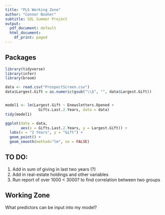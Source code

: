 ```yaml
---
title: "PLS Working Zone"
author: "Connor Booher"
subtitle: SOL Summer Project
output:
  pdf_document: default
  html_document:
    df_print: paged
---
```



## Packages

```r
library(tidyverse)
library(infer)
library(broom)
```

```r
data <- read.csv("ProspectScreen.csv")
data$Largest.Gift = as.numeric(gsub("\\$", "", data$Largest.Gift))


model1 <- lm(Largest.Gift ~ Enewsletters.Opened + 
               Gifts.Last.2.Years, data = data)
tidy(model1)
```

```r
ggplot(data = data, 
       aes(x = Gifts.Last.2.Years, y = Largest.Gift)) + 
  labs(x = "2 Years", y = "Gift") + 
  geom_point() + 
  geom_smooth(method="lm", se = FALSE) 
```

## TO DO:

1. Add in sum of giving in last two years (?)
2. Add in real-estate holdings and other variables
3. Run report of over 1000 < 3000? to find correlation between two groups

## Working Zone

What predictors can be input into my model?




